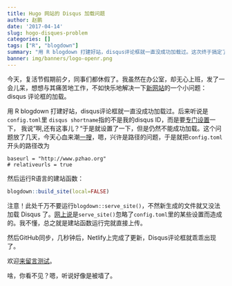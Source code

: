 ```yaml
---
title: Hugo 网站的 Disqus 加载问题
author: 赵鹏
date: '2017-04-14'
slug: hogo-disques-problem
categories: []
tags: ["R", "blogdown"]
summary: "用 R blogdown 打建好站，disqus评论框就一直没成功加载过。这次终于搞定了！可惜被墙，多情却被无情恼......."
banner: img/banners/logo-openr.png
---
```


今天，复活节假期前夕，同事们都休假了。我虽然在办公室，却无心上班，发了一会儿呆，想想与其痛苦地工作，不如快乐地解决一下[新网站](http://pzhao.org)的一个小问题：disqus 评论框的加载。

<!--more-->

用 R blogdown 打建好站，disqus评论框就一直没成功加载过。后来听说是`config.toml`里 `disqus shortname`指的不是我的disqus ID，而是要[专门设置](https://help.disqus.com/customer/portal/articles/466208-what-s-a-shortname-)一下， 我说"啊,还有这事儿？"于是就设置了一下，但是仍然不能成功加载。这个问题放了几天，今天心血来潮[一搜](http://applyr.blogspot.co.at/2017/01/blogging-about-r-from-r-studio.html)，嗯，兴许是路径的问题，于是就把`config.toml`开头的路径改为

```
baseurl = "http://www.pzhao.org"
# relativeurls = true
```

然后运行R语言的建站函数：

```r
blogdown::build_site(local=FALSE)
```

注意！此处千万不要运行`blogdown::serve_site()`，不然新生成的文件就又没法加载 Disqus 了。[网上说](http://applyr.blogspot.co.at/2017/01/blogging-about-r-from-r-studio.html)是`serve_site()`忽略了`config.toml`里的某些设置而造成的。我不懂，总之就是建站函数运行完就直接上传。

然后GitHub同步，几秒钟后，Netlify上完成了更新，Disqus评论框就乖乖出现了。

欢迎[来留言测试](http://pzhao.org/zh/post/hogo-disques-problem/)。

啥，你看不见？嗯，听说好像是被墙了。
